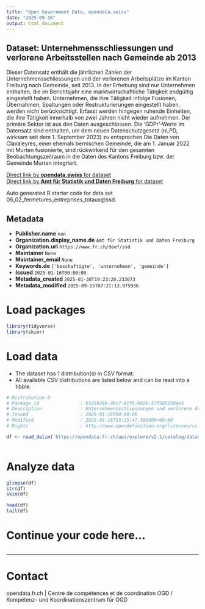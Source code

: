 ```yaml
---
title: "Open Government Data, opendata.swiss"
date: "2025-09-16"
output: html_document
---
```


## Dataset: Unternehmensschliessungen und verlorene Arbeitsstellen nach Gemeinde ab 2013

Dieser Datensatz enthält die jährlichen Zahlen der Unternehmensschliessungen und der verlorenen Arbeitsplätze im Kanton Freiburg nach Gemeinde, seit 2013. In der Erhebung sind nur Unternehmen enthalten, die im Berichtsjahr eine marktwirtschaftliche Tätigkeit endgültig eingestellt haben. Unternehmen, die ihre Tätigkeit infolge Fusionen, Übernahmen, Spaltungen oder Restrukturierungen eingestellt haben, werden nicht berücksichtigt. Erfasst werden hingegen ruhende Einheiten, die ihre Tätigkeit innerhalb von zwei Jahren nicht wieder aufnehmen. Der primäre Sektor ist aus den Daten ausgeschlossen. Die 'GDPr'-Werte im Datensatz sind enthalten, um dem neuen Datenschutzgesetz (nLPD, wirksam seit dem 1. September 2023) zu entsprechen.Die Daten von Clavaleyres, einer ehemals bernischen Gemeinde, die am 1. Januar 2022 mit Murten fusionierte, sind rückwirkend für den gesamten Beobachtungszeitraum in die Daten des Kantons Freiburg bzw. der Gemeinde Murten integriert.

[Direct link by **opendata.swiss** for dataset](https://opendata.swiss/de/dataset/unternehmensschliessungen-und-verlorene-arbeitsstellen-nach-gemeinde-ab-2013)<br>
[Direct link by **Amt für Statistik und Daten Freiburg** for dataset](https://opendata.fr.ch/explore/dataset/06_02_fermetures_entreprises_totaux/)

Auto generated R starter code for data set 06_02_fermetures_entreprises_totaux@ssd.

## Metadata

- **Publisher.name** `nan`
- **Organization.display_name.de** `Amt für Statistik und Daten Freiburg`
- **Organization.url** `https://www.fr.ch/deef/ssd`
- **Maintainer** `None`
- **Maintainer_email** `None`
- **Keywords.de** `['beschaftigte', 'unternehmen', 'gemeinde']`
- **Issued** `2025-01-16T00:00:00`
- **Metadata_created** `2025-01-30T19:23:28.233673`
- **Metadata_modified** `2025-09-15T07:21:13.975936`


# Load packages

```r

library(tidyverse)
library(skimr)

```

# Load data

-   The dataset has 1 distribution(s) in CSV format.
-   All available CSV distributions are listed below and can be read into a tibble.

```r

# Distribution 0
# Package_id               : 05059280-d6c7-41f5-902b-57f5052384e5
# Description              : Unternehmensschliessungen und verlorene Arbeitsstellen nach Gemeinde ab 2013 (csv)
# Issued                   : 2025-01-16T00:00:00
# Modified                 : 2025-01-16T13:25:47.580000+00:00
# Rights                   : http://www.opendefinition.org/licenses/cc-by-sa

df <- read_delim('https://opendata.fr.ch/api/explore/v2.1/catalog/datasets/06_02_fermetures_entreprises_totaux/exports/csv?use_labels=true')



```

# Analyze data

```r

glimpse(df)
str(df)
skim(df)

head(df)
tail(df)

```

# Continue your code here...

```r

```

------------------------------------------------------------------------

# Contact

opendata.fr.ch | Centre de compétences et de coordination OGD / Kompetenz- und Koordinationszentrum für OGD
